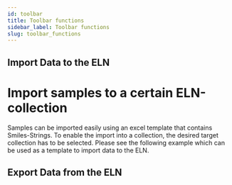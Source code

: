 ```yaml
---
id: toolbar
title: Toolbar functions
sidebar_label: Toolbar functions
slug: toolbar_functions
---
```


## Import Data to the ELN
# Import samples to a certain ELN-collection

Samples can be imported easily using an excel template that contains Smiles-Strings. To enable the import into a collection, the desired target collection has to be selected. 
Please see the following example which can be used as a template to import data to the ELN. 


## Export Data from the ELN
